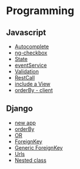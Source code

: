 = Programming =
== Javascript ==
* [[Autocomplete]]
* [[ng-checkbox]]
* [[State]]
* [[eventService]]
* [[Validation]]
* [[RestCall]]
* [[include a View]]
* [[orderBy - client]]


== Django ==
* [[new app]]
* [[orderBy]]
* [[OR]]
* [[ForeignKey]]
* [[Generic ForeignKey]]
* [[Urls]]
* [[Nested class]]



